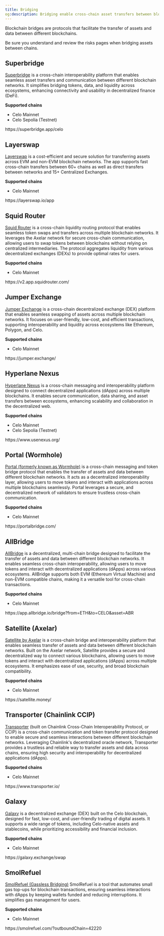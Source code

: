```yaml
---
title: Bridging
og:description: Bridging enable cross-chain asset transfers between blockchains.
---
```





Blockchain bridges are protocols that facilitate the transfer of assets and data between different blockchains.
<br/>

<Warning>
Be sure you understand and review the risks pages when bridging assets between chains.
</Warning>

## Superbridge

[Superbridge](https://superbridge.app/celo) is a cross-chain interoperability platform that enables seamless asset transfers and communication between different blockchain networks. It simplifies bridging tokens, data, and liquidity across ecosystems, enhancing connectivity and usability in decentralized finance (DeFi).

**Supported chains**

- Celo Mainnet
- Celo Sepolia (Testnet)

<Card href="https://superbridge.app/celo" arrow title="Superbridge">
https://superbridge.app/celo
</Card>

## Layerswap

[Layerswap](https://layerswap.io/app) is a cost-efficient and secure solution for transferring assets across EVM and non-EVM blockchain networks. The app supports fast cross-chain transfers between 60+ chains as well as direct transfers between networks and 15+ Centralized Exchanges.

**Supported chains**

- Celo Mainnet

<Card href="https://layerswap.io/app" arrow title="Layerswap">
https://layerswap.io/app
</Card>

## Squid Router

[Squid Router](https://v2.app.squidrouter.com/) is a cross-chain liquidity routing protocol that enables seamless token swaps and transfers across multiple blockchain networks. It leverages the Axelar network for secure cross-chain communication, allowing users to swap tokens between blockchains without relying on centralized intermediaries. The protocol aggregates liquidity from various decentralized exchanges (DEXs) to provide optimal rates for users.

**Supported chains**

- Celo Mainnet

<Card href="https://v2.app.squidrouter.com/" arrow title="Squid Router">
https://v2.app.squidrouter.com/
</Card>

## Jumper Exchange

[Jumper Exchange](https://jumper.exchange/) is a cross-chain decentralized exchange (DEX) platform that enables seamless swapping of assets across multiple blockchain networks. It focuses on user-friendly, low-cost, and efficient transactions, supporting interoperability and liquidity across ecosystems like Ethereum, Polygon, and Celo.

**Supported chains**

- Celo Mainnet

<Card href="https://jumper.exchange/" arrow title="Jumper Exchange">
https://jumper.exchange/
</Card>

## Hyperlane Nexus

[Hyperlane Nexus](https://www.usenexus.org/) is a cross-chain messaging and interoperability platform designed to connect decentralized applications (dApps) across multiple blockchains. It enables secure communication, data sharing, and asset transfers between ecosystems, enhancing scalability and collaboration in the decentralized web.

**Supported chains**

- Celo Mainnet
- Celo Sepolia (Testnet)

<Card href="https://www.usenexus.org/" arrow title="Hyperlane Nexus">
https://www.usenexus.org/
</Card>

## Portal (Wormhole)

[Portal (formerly known as Wormhole)](https://portalbridge.com/) is a cross-chain messaging and token bridge protocol that enables the transfer of assets and data between different blockchain networks. It acts as a decentralized interoperability layer, allowing users to move tokens and interact with applications across multiple blockchains seamlessly. Portal leverages a secure, and decentralized network of validators to ensure trustless cross-chain communication.

**Supported chains**

- Celo Mainnet

<Card href="https://portalbridge.com/" arrow title="Portal (Wormhole)">
https://portalbridge.com/
</Card>

## AllBridge

[AllBridge](https://app.allbridge.io/bridge?from=ETH&to=CELO&asset=ABR) is a decentralized, multi-chain bridge designed to facilitate the transfer of assets and data between different blockchain networks. It enables seamless cross-chain interoperability, allowing users to move tokens and interact with decentralized applications (dApps) across various ecosystems. AllBridge supports both EVM (Ethereum Virtual Machine) and non-EVM compatible chains, making it a versatile tool for cross-chain transactions.

**Supported chains**

- Celo Mainnet

<Card href="https://app.allbridge.io/bridge?from=ETH&to=CELO&asset=ABR" arrow title="AllBridge">
https://app.allbridge.io/bridge?from=ETH&to=CELO&asset=ABR
</Card>

## Satellite (Axelar)

[Satellite by Axelar](https://satellite.money/) is a cross-chain bridge and interoperability platform that enables seamless transfer of assets and data between different blockchain networks. Built on the Axelar network, Satellite provides a secure and decentralized way to connect various blockchains, allowing users to move tokens and interact with decentralized applications (dApps) across multiple ecosystems. It emphasizes ease of use, security, and broad blockchain compatibility.

**Supported chains**

- Celo Mainnet

<Card href="https://satellite.money/" arrow title="Satellite (Axelar)">
https://satellite.money/
</Card>

## Transporter (Chainlink CCIP)

[Transporter](https://www.transporter.io/) (built on Chainlink Cross-Chain Interoperability Protocol, or CCIP) is a cross-chain communication and token transfer protocol designed to enable secure and seamless interactions between different blockchain networks. Leveraging Chainlink's decentralized oracle network, Transporter provides a trustless and reliable way to transfer assets and data across chains, ensuring high security and interoperability for decentralized applications (dApps).

**Supported chains**

- Celo Mainnet

<Card href="https://www.transporter.io/" arrow title="Transporter (Chainlink CCIP)">
https://www.transporter.io/
</Card>

## Galaxy

[Galaxy](https://galaxy.exchange/swap) is a decentralized exchange (DEX) built on the Celo blockchain, designed for fast, low-cost, and user-friendly trading of digital assets. It supports a wide range of tokens, including Celo-native assets and stablecoins, while prioritizing accessibility and financial inclusion.

**Supported chains**

- Celo Mainnet

<Card href="https://galaxy.exchange/swap" arrow title="Galaxy">
https://galaxy.exchange/swap
</Card>

## SmolRefuel

[SmolRefuel (Gassless Bridging)](https://smolrefuel.com/?outboundChain=42220) SmolRefuel is a tool that automates small gas top-ups for blockchain transactions, ensuring seamless interactions with dApps by keeping wallets funded and reducing interruptions. It simplifies gas management for users.

**Supported chains**

- Celo Mainnet

<Card href="https://smolrefuel.com/?outboundChain=42220" arrow title="SmolRefuel">
https://smolrefuel.com/?outboundChain=42220
</Card>
